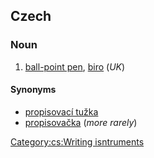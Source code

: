 ==Czech==

===Noun===
{{cs-noun|g=f}}

# [[ball-point pen]], [[biro]] (''UK'')

====Synonyms====
* [[propisovací tužka]] {{f}}
* [[propisovačka]] {{f}} (''more rarely'')

[[Category:cs:Writing isntruments]]